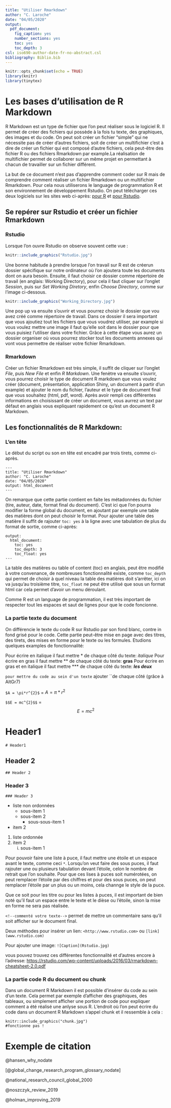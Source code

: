 ```yaml
---
title: "Utiliser Rmarkdown"
author: "C. Laroche"
date: "04/05/2020"
output: 
  pdf_document:
    fig_caption: yes
    number_sections: yes
    toc: yes
    toc_depth: 3
csl: iso690-author-date-fr-no-abstract.csl
bibliography: Biblio.bib
---
```


```r
knitr::opts_chunk$set(echo = TRUE)
library(knitr)
library(tinytex)
```

# Les bases d'utilisation de R Markdown

R Markdown est un type de fichier que l'on peut réaliser sous le logiciel R. Il permet de créer des fichiers qui possède à la fois tu texte, des graphiques, des images et du code. On peut soit créer un fichier "simple" qui ne nécessite pas de créer d'autres fichiers, soit de créer un multifichier c'est à dire de créer un fichier qui est composé d'autre fichiers, cela peut-être des fichier R ou des fichiers Rmarkdown par example.La réalisation de multifichier permet de collaborer sur un même projet en permettant à chacun de travailler sur un fichier différent.

La but de ce document n'est pas d'apprendre comment coder sur R mais de comprendre comment réaliser un fichier Rmarkdown ou un multifichier Rmarkdown. Pour cela nous utiliserons le language de programmation R et son environnement de développement Rstudio. On peut télécharger ces deux logiciels sur les sites web ci-après: [pour R](https://pbil.univ-lyon1.fr/CRAN/bin/windows/base/R-4.0.0-win.exe)  et [pour Rstudio](https://rstudio.com/products/rstudio/).


## Se repérer sur Rstudio et créer un fichier Rmarkdown

### Rstudio

Lorsque l'on ouvre Rstudio on observe souvent cette vue : 
```r
knitr::include_graphics("Rstudio.jpg")
```
Une bonne habitude à prendre lorsque l'on travail sur R est de créerun dossier spécifique sur notre ordinateur où l'on ajoutera toute les documents dont on aura besoin. Ensuite, il faut choisir ce dossier comme répertoire de travail (en anglais: Working Directory), pour cela il faut cliquer sur l'onglet *Session*, puis sur *Set Working Diretory*, enfin *Choose Directory*, comme sur l'image ci-dessous.
```r
knitr::include_graphics("Working_Directory.jpg")
```
Une pop up va ensuite s'ouvrir et vous pourrez choisir le dossier que vou avez créé comme répertoire de travail. Dans ce dossier il sera important que vous ajoutiez tout les fichiers que vous voudrez utiliser, par example si vous voulez mettre une image il faut qu'elle soit dans le dossier pour que vous puisiez l'utiliser dans votre fichier.
Grâce à cette étape vous aurez un dossier organiser où vous pourrez stocker tout les documents annexes qui vont vous permettre de réaliser votre fichier Rmarkdown.

### Rmarkdown

Créer un fichier Rmarkdown est très simple, il suffit de cliquer sur l'onglet *File*, puis *New File* et enfin *R Markdown*.
Une fenètre va ensuite s'ouvrir, vous pourrez choisir le type de document R markdown que vous voulez créer (document, présentation, application Shiny, un document à partir d'un example) et ajouter le nom du fichier, l'auteur et le type de document final que vous souhaitez (html, pdf, word).
Après avoir rempli ces différentes informations en choisissant de créer un document, vous aurrez un text par défaut en anglais vous expliquant rapidement ce qu'est un document R Markdown.

## Les fonctionnalités de R Markdown:

### L'en tête

Le début du script ou son en tête  est encadré par trois tirets, comme ci-après.
    

    ---
    title: "Utiliser Rmarkdown"
    author: "C. Laroche"
    date: "04/05/2020"
    output: html_document
    ---

On remarque que cette partie contient en faite les métadonnées du fichier (tire, auteur, date, format final du document). C'est ici que l'on pourra modifier la forme global du document, en ajoutant par exemple une table des matières dont on peut choisir le format.
Pour ajouter une table des matière il suffit de rajouter `toc: yes` à la ligne avec une tabulation de plus du format de sortie, comme ci-après:

    output: 
      html_document:
        toc: yes
        toc_depth: 3
        toc_float: yes
    ---

La table des matières ou table of content (toc) en anglais, peut être modifié à votre convenance, de nombreuses fonctionnalité existe, comme `toc_depth` qui permet de choisir à quel niveau la table des matières doit s'arrêter, ici on va jusqu'au troisième titre, `toc_float` ne peut être utilisé que sous un format html car cela permet d'avoir un menu déroulant.

Comme R est un language de programmation, il est très important de respecter tout les espaces et saut de lignes pour que le code foncionne.

### La partie texte du document

On différencie le texte du code R sur Rstudio par son fond blanc, contre in fond grisé pour le code. Cette partie peut-être mise en page avec des titres, des tirets, des mises en forme pour le texte ou les formules.
Etudions quelques examples de fonctionnalité:

Pour écrire en italique il faut mettre * de chaque côté du texte: *italique*
Pour écrire en gras il faut mettre ** de chaque côté du texte: **gras** 
Pour écrire en gras et en italique il faut mettre *** de chaque côté du texte: ***les deux*** 

`pour mettre du code au sein d'un texte` ajouter ``de chaque côté (grâce à AltGr7)

`$A = \pi*r^{2}$` = $A = \pi*r^{2}$

`$$E = mc^{2}$$` = $$E = mc^{2}$$

# Header1
    # Header1

## Header 2 
    ## Header 2 
    
### Header 3 
    ### Header 3

* liste non ordonnées
  + sous-item 1
  + sous-item 2
    - sous-sous-item 1
* item 2

1. liste ordonnée
2. item 2
    i) sous-item 1

Pour pouvoir faire une liste à puce, il faut mettre une étoile et un espace avant le texte, comme ceci `* `. Lorsqu'on veut faire des sous puces, il faut rajouter une ou plusieurs tabulation devant l'étoile, celon le nombre de retrait que l'on souhaite. Pour que ces lises à puces soit numérotées, on peut remplacer l'étoile par des chiffres et pour des sous puces, on peut remplacer l'étoile par un plus ou un moins, cela channge le style de la puce.

Que ce soit pour les titre ou pour les listes à puces, il est important de bien noté qu'il faut un espace entre le texte et le dièse ou l'étoile, sinon la mise en forme ne sera pas réalisée.

`<!--commenté votre texte-->` permet de mettre un commentaire sans qu'il soit afficher sur le document final.

Deux méthodes pour insérer un lien: 
`<http://www.rstudio.com>` ou `[link](www.rstudio.com)`

Pour ajouter une image: `![Caption](Rstudio.jpg)`

vous pouvez trouvez ces différentes fonctionnalité et d'autres encore à l'adresse:  <https://rstudio.com/wp-content/uploads/2016/03/rmarkdown-cheatsheet-2.0.pdf>



### La partie code R du document ou chunk

Dans un document R Markdown il est possible d'insérer du code au sein d'un texte. Cela permet par exemple d'afficher des graphiques, des tableaux, ou simplement afficher une portion de code pour expliquer comment a été réalisé une anlyse sous R.
L'endroit où l'on peut écrire du code dans un document R Markdown s'appel chunk et il ressemble à cela :

```rimage3
knitr::include_graphics("chunk.jpg")
#fonctionne pas !
```




# Exemple de citation

@hansen_why_nodate

[@global_change_research_program_glossary_nodate]

@national_research_council_global_2000

@noszczyk_review_2019

@holman_improving_2019


